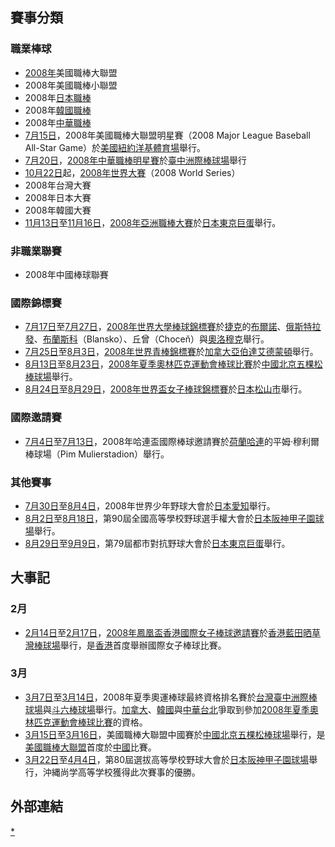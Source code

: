 {{YearTopicTOC|2008|棒球}}
{{C21YearInTopic|2008年}}

== 賽事分類 ==
=== 職業棒球 ===
*[[2008年|2008年]]美國職棒大聯盟
*2008年美國職棒小聯盟
*2008年[[日本職棒|日本職棒]]
*2008年[[韓國職棒|韓國職棒]]
*2008年[[中華職棒|中華職棒]]
*[[7月15日|7月15日]]，2008年美國職棒大聯盟明星賽（2008 Major League Baseball All-Star Game）於[[美國|美國]][[紐約|紐約]][[洋基體育場|洋基體育場]]舉行。
*[[7月20日|7月20日]]，[[2008年中華職棒明星賽|2008年中華職棒明星賽]]於[[臺中洲際棒球場|臺中洲際棒球場]]舉行
*[[10月22日|10月22日]]起，[[2008年世界大賽|2008年世界大賽]]（2008 World Series）
*2008年台灣大賽
*2008年日本大賽
*2008年韓國大賽
*[[11月13日|11月13日]]至[[11月16日|11月16日]]，[[2008年亞洲職棒大賽|2008年亞洲職棒大賽]]於[[日本|日本]][[東京巨蛋|東京巨蛋]]舉行。
=== 非職業聯賽 ===
*2008年中國棒球聯賽

=== 國際錦標賽 ===
*[[7月17日|7月17日]]至[[7月27日|7月27日]]，[[2008年世界大學棒球錦標賽|2008年世界大學棒球錦標賽]]於[[捷克|捷克]]的[[布爾諾|布爾諾]]、[[俄斯特拉發|俄斯特拉發]]、[[布蘭斯科|布蘭斯科]]（Blansko）、丘曾（Choceň）與[[奧洛穆克|奧洛穆克]]舉行。
*[[7月25日|7月25日]]至[[8月3日|8月3日]]，[[2008年世界青棒錦標賽|2008年世界青棒錦標賽]]於[[加拿大|加拿大]][[亞伯達|亞伯達]][[艾德蒙頓|艾德蒙頓]]舉行。
*[[8月13日|8月13日]]至[[8月23日|8月23日]]，[[2008年夏季奧林匹克運動會棒球比賽|2008年夏季奧林匹克運動會棒球比賽]]於[[中國|中國]][[北京五棵松棒球場|北京五棵松棒球場]]舉行。
*[[8月24日|8月24日]]至[[8月29日|8月29日]]，[[2008年世界盃女子棒球錦標賽|2008年世界盃女子棒球錦標賽]]於[[日本|日本]][[松山市|松山市]]舉行。

=== 國際邀請賽 ===
*[[7月4日|7月4日]]至[[7月13日|7月13日]]，2008年哈連盃國際棒球邀請賽於[[荷蘭|荷蘭]][[哈勒姆|哈連]]的平姆·穆利爾棒球場（Pim Mulierstadion）舉行。

=== 其他賽事 ===
*[[7月30日|7月30日]]至[[8月4日|8月4日]]，2008年世界少年野球大會於[[日本|日本]][[愛知|愛知]]舉行。
*[[8月2日|8月2日]]至[[8月18日|8月18日]]，第90屆全國高等學校野球選手權大會於[[日本|日本]][[阪神甲子園球場|阪神甲子園球場]]舉行。
*[[8月29日|8月29日]]至[[9月9日|9月9日]]，第79屆都市對抗野球大會於[[日本|日本]][[東京巨蛋|東京巨蛋]]舉行。

== 大事記 ==
=== 2月 ===
*[[2月14日|2月14日]]至[[2月17日|2月17日]]，[[2008年鳳凰盃香港國際女子棒球邀請賽|2008年鳳凰盃香港國際女子棒球邀請賽]]於[[香港|香港]][[藍田_(香港)|藍田]][[曬草灣遊樂場|晒草灣棒球場]]舉行，是[[香港|香港]]首度舉辦國際女子棒球比賽。

=== 3月 ===
*[[3月7日|3月7日]]至[[3月14日|3月14日]]，2008年夏季奧運棒球最終資格排名賽於[[台灣|台灣]][[臺中洲際棒球場|臺中洲際棒球場]]與[[斗六棒球場|斗六棒球場]]舉行。[[加拿大|加拿大]]、[[韓國|韓國]]與[[中華台北|中華台北]]爭取到參加[[2008年夏季奧林匹克運動會棒球比賽|2008年夏季奧林匹克運動會棒球比賽]]的資格。
*[[3月15日|3月15日]]至[[3月16日|3月16日]]，美國職棒大聯盟中國賽於[[中國|中國]][[北京五棵松棒球場|北京五棵松棒球場]]舉行，是[[美國職棒大聯盟|美國職棒大聯盟]]首度於[[中國|中國]]比賽。
*[[3月22日|3月22日]]至[[4月4日|4月4日]]，第80屆選拔高等學校野球大會於[[日本|日本]][[阪神甲子園球場|阪神甲子園球場]]舉行，沖縄尚学高等学校獲得此次賽事的優勝。

== 外部連結 ==
{{台灣棒球維基館|2008年}}

[[Category:2008年棒球|*]]
